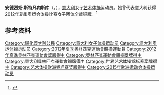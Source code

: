 {{NoteTA|G1=Sports}}
'''安德烈娅·斯特凡内斯库'''（{{lang-ro|Andreea Ştefănescu}}，{{bd|1993年|12月13日||}}），[[意大利|意大利]]女子[[艺术体操|艺术体操]]运动员。她曾代表意大利获得2012年夏季奥运会体操比赛女子团体全能铜牌。<ref>{{Cite web|title=Andreea STEFANESCU|url=https://www.olympic.org/andreea-stefanescu|accessdate=2021-04-01|work=International Olympic Committee|archive-date=2016-10-05|archive-url=https://web.archive.org/web/20161005165100/https://www.olympic.org/andreea-stefanescu|dead-url=no}}</ref>

== 参考资料 ==
{{reflist}}

{{Authority control}}
{{DEFAULTSORT: Stefanescu, Andreea}}
[[Category:歸化義大利公民|Category:歸化義大利公民]]
[[Category:意大利女子体操运动员|Category:意大利女子体操运动员]]
[[Category:意大利奥运体操运动员|Category:意大利奥运体操运动员]]
[[Category:2012年夏季奧林匹克運動會體操運動員|Category:2012年夏季奧林匹克運動會體操運動員]]
[[Category:2012年夏季奧林匹克運動會獎牌得主|Category:2012年夏季奧林匹克運動會獎牌得主]]
[[Category:奧林匹克運動會體操獎牌得主|Category:奧林匹克運動會體操獎牌得主]]
[[Category:意大利奧林匹克運動會銅牌得主|Category:意大利奧林匹克運動會銅牌得主]]
[[Category:世界艺术体操锦标赛奖牌得主|Category:世界艺术体操锦标赛奖牌得主]]
[[Category:艺术体操欧洲锦标赛奖牌得主|Category:艺术体操欧洲锦标赛奖牌得主]]
[[Category:2015年欧洲运动会体操运动员|Category:2015年欧洲运动会体操运动员]]